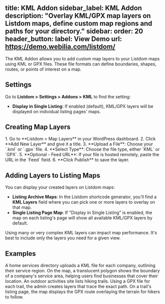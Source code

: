 title: KML Addon
sidebar_label: KML Addon
description: "Overlay KML/GPX map layers on Listdom maps, define custom map regions and paths for your directory."
sidebar:
  order: 20
header_button:
  label: View Demo
  url: https://demo.webilia.com/listdom/
---

The KML Addon <Badge text="Pro" /> allows you to add custom map layers to your Listdom maps using KML or GPX files. These file formats can define boundaries, shapes, routes, or points of interest on a map.

## Settings
Go to **Listdom > Settings > Addons > KML** to find the setting:
- **Display in Single Listing**: If enabled (default), KML/GPX layers will be displayed on individual listing pages' maps.

## Creating Map Layers
<Steps>
1. Go to **Listdom > Map Layers** in your WordPress dashboard.
2. Click **Add New Layer** and give it a title.
3. **Upload a File**: Choose your `.kml` or `.gpx` file.
4. **Select Type**: Choose the file type, either `KML` or `GPX`.
5. **Optional - Feed URL**: If your file is hosted remotely, paste the URL in the `Feed` field.
6. **Click Publish** to save the layer.
</Steps>

## Adding Layers to Listing Maps
You can display your created layers on Listdom maps:
- **Listing Archive Maps**: In the Listdom shortcode generator, you'll find a **KML Layers** field where you can pick one or more layers to overlay on that map.
- **Single Listing Page Map**: If "Display in Single Listing" is enabled, the map on each listing's page will show all available KML/GPX layers by default.

<Aside type="caution">
Using many or very complex KML layers can impact map performance. It's best to include only the layers you need for a given view.
</Aside>

## Examples
<CardGrid>
  <Card title="Service Area Overlay">
    A home services directory uploads a KML file for each company, outlining their service region. On the map, a translucent polygon shows the boundary of a company's service area, helping users find businesses that cover their location.
  </Card>
  <Card title="Trail Maps on Listings">
    An outdoor activities site lists hiking trails. Using a GPX file for each trail, the admin creates layers that trace the exact path. On a trail's listing page, the map displays the GPX route overlaying the terrain for hikers to follow.
  </Card>
</CardGrid>

<LinkCard title="Listdom Documentation" href="[https://api.webilia.com/go/listdom-docs/](https://api.webilia.com/go/listdom-docs/)" />